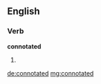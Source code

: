 ==English==

===Verb===
'''connotated'''

# {{past of|connotate}}

[[de:connotated]]
[[mg:connotated]]